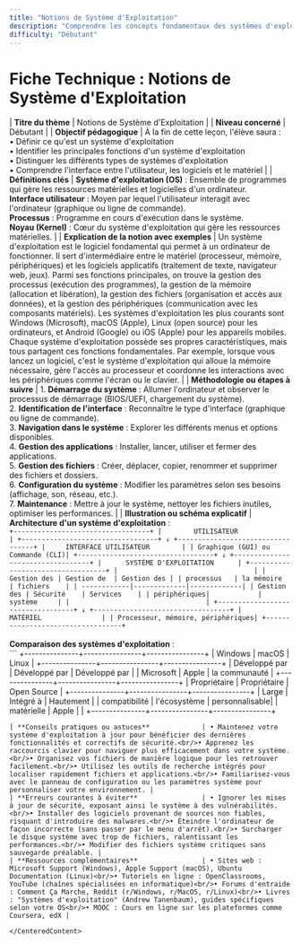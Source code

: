 ```yaml
---
title: "Notions de Système d'Exploitation"
description: "Comprendre les concepts fondamentaux des systèmes d'exploitation et leur rôle dans un ordinateur"
difficulty: "Débutant"
---
```


<CenteredContent>

# Fiche Technique : Notions de Système d'Exploitation

| **Titre du thème**                            | Notions de Système d'Exploitation                                                                                                                                                                                                                                                                                                                                                                                         |
| **Niveau concerné**                           | Débutant                                                                                                                                                                                                                                                                                                                                                                                                                                  |
| **Objectif pédagogique**                      | À la fin de cette leçon, l'élève saura : <br/>• Définir ce qu'est un système d'exploitation <br/>• Identifier les principales fonctions d'un système d'exploitation <br/>• Distinguer les différents types de systèmes d'exploitation <br/>• Comprendre l'interface entre l'utilisateur, les logiciels et le matériel                                                                                                                                                                                                                |
| **Définitions clés**                          | **Système d'exploitation (OS)** : Ensemble de programmes qui gère les ressources matérielles et logicielles d'un ordinateur. <br/>**Interface utilisateur** : Moyen par lequel l'utilisateur interagit avec l'ordinateur (graphique ou ligne de commande). <br/>**Processus** : Programme en cours d'exécution dans le système. <br/>**Noyau (Kernel)** : Cœur du système d'exploitation qui gère les ressources matérielles.                                                                                                                                                                                          |
| **Explication de la notion avec exemples**    | Un système d'exploitation est le logiciel fondamental qui permet à un ordinateur de fonctionner. Il sert d'intermédiaire entre le matériel (processeur, mémoire, périphériques) et les logiciels applicatifs (traitement de texte, navigateur web, jeux). Parmi ses fonctions principales, on trouve la gestion des processus (exécution des programmes), la gestion de la mémoire (allocation et libération), la gestion des fichiers (organisation et accès aux données), et la gestion des périphériques (communication avec les composants matériels). Les systèmes d'exploitation les plus courants sont Windows (Microsoft), macOS (Apple), Linux (open source) pour les ordinateurs, et Android (Google) ou iOS (Apple) pour les appareils mobiles. Chaque système d'exploitation possède ses propres caractéristiques, mais tous partagent ces fonctions fondamentales. Par exemple, lorsque vous lancez un logiciel, c'est le système d'exploitation qui alloue la mémoire nécessaire, gère l'accès au processeur et coordonne les interactions avec les périphériques comme l'écran ou le clavier.                                                                                                                       |
| **Méthodologie ou étapes à suivre**           | 1. **Démarrage du système** : Allumer l'ordinateur et observer le processus de démarrage (BIOS/UEFI, chargement du système).<br/>2. **Identification de l'interface** : Reconnaître le type d'interface (graphique ou ligne de commande).<br/>3. **Navigation dans le système** : Explorer les différents menus et options disponibles.<br/>4. **Gestion des applications** : Installer, lancer, utiliser et fermer des applications.<br/>5. **Gestion des fichiers** : Créer, déplacer, copier, renommer et supprimer des fichiers et dossiers.<br/>6. **Configuration du système** : Modifier les paramètres selon ses besoins (affichage, son, réseau, etc.).<br/>7. **Maintenance** : Mettre à jour le système, nettoyer les fichiers inutiles, optimiser les performances. |
| **Illustration ou schéma explicatif**         | **Architecture d'un système d'exploitation** : <br/>```
+----------------------------------+
|        UTILISATEUR               |
+----------------------------------+
              ↓
+----------------------------------+
|     INTERFACE UTILISATEUR        |
| Graphique (GUI) ou Commande (CLI)|
+----------------------------------+
              ↓
+----------------------------------+
|      SYSTÈME D'EXPLOITATION      |
+----------------------------------+
|                                  |
| Gestion des | Gestion de  | Gestion des |
| processus   | la mémoire  | fichiers    |
| ------------|-------------|-------------|
| Gestion des | Sécurité    | Services    |
| périphériques|            | système     |
|                                  |
+----------------------------------+
              ↓
+----------------------------------+
|           MATÉRIEL               |
| Processeur, mémoire, périphériques|
+----------------------------------+
``` <br/><br/>**Comparaison des systèmes d'exploitation** : <br/>```
+---------------+----------------+----------------+
| Windows       | macOS          | Linux          |
+---------------+----------------+----------------+
| Développé par | Développé par  | Développé par  |
| Microsoft     | Apple          | la communauté  |
+---------------+----------------+----------------+
| Propriétaire  | Propriétaire   | Open Source    |
+---------------+----------------+----------------+
| Large         | Intégré à      | Hautement      |
| compatibilité | l'écosystème   | personnalisable|
| matérielle    | Apple          |                |
+---------------+----------------+----------------+
``` |
| **Conseils pratiques ou astuces**             | • Maintenez votre système d'exploitation à jour pour bénéficier des dernières fonctionnalités et correctifs de sécurité.<br/>• Apprenez les raccourcis clavier pour naviguer plus efficacement dans votre système.<br/>• Organisez vos fichiers de manière logique pour les retrouver facilement.<br/>• Utilisez les outils de recherche intégrés pour localiser rapidement fichiers et applications.<br/>• Familiarisez-vous avec le panneau de configuration ou les paramètres système pour personnaliser votre environnement. |
| **Erreurs courantes à éviter**                | • Ignorer les mises à jour de sécurité, exposant ainsi le système à des vulnérabilités.<br/>• Installer des logiciels provenant de sources non fiables, risquant d'introduire des malwares.<br/>• Éteindre l'ordinateur de façon incorrecte (sans passer par le menu d'arrêt).<br/>• Surcharger le disque système avec trop de fichiers, ralentissant les performances.<br/>• Modifier des fichiers système critiques sans sauvegarde préalable. |
| **Ressources complémentaires**                | • Sites web : Microsoft Support (Windows), Apple Support (macOS), Ubuntu Documentation (Linux)<br/>• Tutoriels en ligne : OpenClassrooms, YouTube (chaînes spécialisées en informatique)<br/>• Forums d'entraide : Comment Ça Marche, Reddit (r/Windows, r/MacOS, r/Linux)<br/>• Livres : "Systèmes d'exploitation" (Andrew Tanenbaum), guides spécifiques selon votre OS<br/>• MOOC : Cours en ligne sur les plateformes comme Coursera, edX |

</CenteredContent>